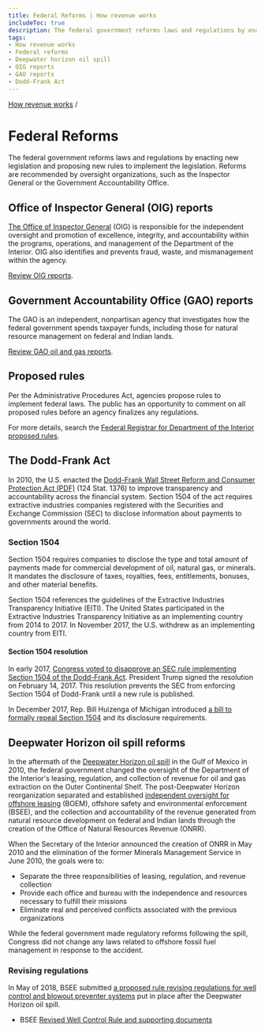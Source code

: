 ```yaml
---
title: Federal Reforms | How revenue works
includeToc: true
description: The federal government reforms laws and regulations by enacting new legislation and proposing new rules to implement the legislation. Reforms are recommended by oversight organizations, such as the Inspector General or the Government Accountability Office.
tags:
- How revenue works
- Federal reforms
- Deepwater horizon oil spill
- OIG reports
- GAO reports
- Dodd-Frank Act
---
```


[How revenue works](/how-revenue-works/) /

# Federal Reforms

The federal government reforms laws and regulations by enacting new legislation and proposing new rules to implement the legislation. Reforms are recommended by oversight organizations, such as the Inspector General or the Government Accountability Office.

## Office of Inspector General (OIG) reports

[The Office of Inspector General](https://www.doioig.gov/) (OIG) is responsible for the independent oversight and promotion of excellence, integrity, and accountability within the programs, operations, and management of the Department of the Interior. OIG also identifies and prevents fraud, waste, and mismanagement within the agency.

[Review OIG reports](https://www.doioig.gov/reports).

## Government Accountability Office (GAO) reports

The GAO is an independent, nonpartisan agency that investigates how the federal government spends taxpayer funds, including those for natural resource management on federal and Indian lands.

[Review GAO oil and gas reports](http://www.gao.gov/key_issues/oil_and_natural_gas/issue_summary).

## Proposed rules

Per the Administrative Procedures Act, agencies propose rules to implement federal laws. The public has an opportunity to comment on all proposed rules before an agency finalizes any regulations.

For more details, search the [Federal Registrar for Department of the Interior proposed rules](https://www.federalregister.gov/documents/search?conditions%5Bagencies%5D%5B%5D=interior-department&conditions%5Btype%5D%5B%5D=PRORULE).

## The Dodd-Frank Act

In 2010, the U.S. enacted the [Dodd-Frank Wall Street Reform and Consumer Protection Act (PDF)](http://www.gpo.gov/fdsys/pkg/PLAW-111publ203/pdf/PLAW-111publ203.pdf) (124 Stat. 1376) to improve transparency and accountability across the financial system. Section 1504 of the act requires extractive industries companies registered with the Securities and Exchange Commission (SEC) to disclose information about payments to governments around the world.

### Section 1504

Section 1504 requires companies to disclose the type and total amount of payments made for commercial development of oil, natural gas, or minerals. It mandates the disclosure of taxes, royalties, fees, entitlements, bonuses, and other material benefits. 

Section 1504 references the guidelines of the Extractive Industries Transparency Initiative (EITI). The United States participated in the Extractive Industries Transparency Initiative as an implementing country from 2014 to 2017. In November 2017, the U.S. withdrew as an implementing country from EITI.

#### Section 1504 resolution

In early 2017, [Congress voted to disapprove an SEC rule implementing Section 1504 of the Dodd-Frank Act](https://www.congress.gov/bill/115th-congress/house-joint-resolution/41/). President Trump signed the resolution on February 14, 2017. This resolution prevents the SEC from enforcing Section 1504 of Dodd-Frank until a new rule is published.

In December 2017, Rep. Bill Huizenga of Michigan introduced [a bill to formally repeal Section 1504](https://www.congress.gov/bill/115th-congress/house-bill/4519/) and its disclosure requirements.

## Deepwater Horizon oil spill reforms

In the aftermath of the [Deepwater Horizon oil spill](http://www.gpo.gov/fdsys/pkg/GPO-OILCOMMISSION/pdf/GPO-OILCOMMISSION.pdf) in the Gulf of Mexico in 2010, the federal government changed the oversight of the Department of the Interior's leasing, regulation, and collection of revenue for oil and gas extraction on the Outer Continental Shelf. The post-Deepwater Horizon reorganization separated and established [independent oversight for offshore leasing](http://www.boem.gov/Reforms-since-the-Deepwater-Horizon-Tragedy/) (<GlossaryTerm>BOEM</GlossaryTerm>), offshore safety and environmental enforcement (<GlossaryTerm>BSEE</GlossaryTerm>), and the collection and accountability of the revenue generated from natural resource development on federal and Indian lands through the creation of the Office of Natural Resources Revenue (ONRR).

When the Secretary of the Interior announced the creation of ONRR in May 2010 and the elimination of the former Minerals Management Service in June 2010, the goals were to:

- Separate the three responsibilities of leasing, regulation, and revenue collection
- Provide each office and bureau with the independence and resources necessary to fulfill their missions
- Eliminate real and perceived conflicts associated with the previous organizations

While the federal government made regulatory reforms following the spill, Congress did not change any laws related to offshore fossil fuel management in response to the accident.

### Revising regulations

In May of 2018, BSEE submitted [a proposed rule revising regulations for well control and blowout preventer systems](https://www.federalregister.gov/documents/2018/07/05/2018-14483/oil-and-gas-and-sulfur-operations-in-the-outer-continental-shelf-blowout-preventer-systems-and-well) put in place after the Deepwater Horizon oil spill.

- BSEE [Revised Well Control Rule and supporting documents](https://www.bsee.gov/guidance-and-regulations/regulations/revised-well-control-rule-summary-page)
